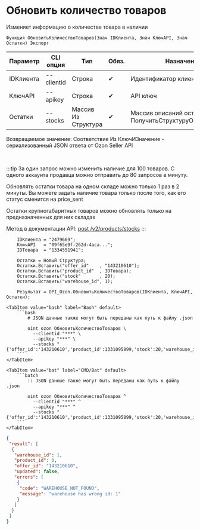 ﻿---
sidebar_position: 4
---


# Обновить количество товаров
 Изменяет информацию о количестве товара в наличии



`Функция ОбновитьКоличествоТоваров(Знач IDКлиента, Знач КлючAPI, Знач Остатки) Экспорт`

  | Параметр | CLI опция | Тип | Обяз. | Назначение |
  |-|-|-|-|-|
  | IDКлиента | --clientid | Строка | &#x2714; | Идентификатор клиента |
  | КлючAPI | --apikey | Строка | &#x2714; | API ключ |
  | Остатки | --stocks | Массив Из Структура | &#x2714; | Массив описаний остатков. См. ПолучитьСтруктуруОстатковТовара |

  
  Возвращаемое значение:   Соответствие Из КлючИЗначение - сериализованный JSON ответа от Ozon Seller API

<br/>

:::tip
За один запрос можно изменить наличие для 100 товаров. С одного аккаунта продавца можно отправить до 80 запросов в минуту.

Обновлять остатки товара на одном складе можно только 1 раз в 2 минуты. Вы можете задать наличие товара только после того, как его статус сменится на price_sent

Остатки крупногабаритных товаров можно обновлять только на предназначенных для них складах

Метод в документации API: [post /v2/products/stocks](https://docs.ozon.ru/api/seller/#operation/ProductAPI_ProductsStocksV2)
:::
<br/>



```bsl title="Пример использования для 1С:Предприятие/OneScript"
    IDКлиента = "2479669";
    КлючAPI   = "09f65e9f-262d-4aca...";
    IDТовара  = "1334551941";

    Остатки = Новый Структура;
    Остатки.Вставить("offer_id"    , "143210610");
    Остатки.Вставить("product_id"  , IDТовара);
    Остатки.Вставить("stock"       , 20);
    Остатки.Вставить("warehouse_id", 1);

    Результат = OPI_Ozon.ОбновитьКоличествоТоваров(IDКлиента, КлючAPI, Остатки);
```
    

 <Tabs>
  
    <TabItem value="bash" label="Bash" default>
        ```bash
            # JSON данные также могут быть переданы как путь к файлу .json
            
            oint ozon ОбновитьКоличествоТоваров \
              --clientid "***" \
              --apikey "***" \
              --stocks "{'offer_id':'143210610','product_id':1331095899,'stock':20,'warehouse_id':1}"
        ```
    </TabItem>
  
    <TabItem value="bat" label="CMD/Bat" default>
        ```batch
            :: JSON данные также могут быть переданы как путь к файлу .json
            
            oint ozon ОбновитьКоличествоТоваров ^
              --clientid "***" ^
              --apikey "***" ^
              --stocks "{'offer_id':'143210610','product_id':1331095899,'stock':20,'warehouse_id':1}"
        ```
    </TabItem>
</Tabs>


```json title="Результат"
{
 "result": [
  {
   "warehouse_id": 1,
   "product_id": 0,
   "offer_id": "143210610",
   "updated": false,
   "errors": [
    {
     "code": "WAREHOUSE_NOT_FOUND",
     "message": "warehouse has wrong id: 1"
    }
   ]
  }
 ]
}
```

